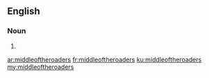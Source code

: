 ==English==

===Noun===
{{head|en}}

# {{plural of|middleoftheroader}}

[[ar:middleoftheroaders]]
[[fr:middleoftheroaders]]
[[ku:middleoftheroaders]]
[[my:middleoftheroaders]]